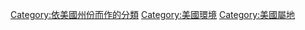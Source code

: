 
[[Category:依美國州份而作的分類|Category:依美國州份而作的分類]]
[[Category:美國環境|Category:美國環境]]
[[Category:美國屬地|Category:美國屬地]]